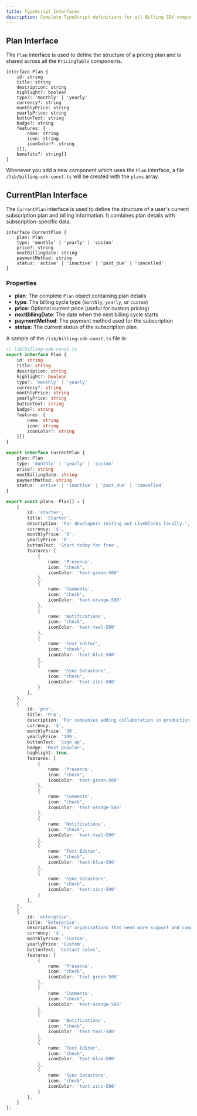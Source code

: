 ```yaml
---
title: TypeScript Interfaces
description: Complete TypeScript definitions for all Billing SDK components and data structures
---
```


## Plan Interface

The `Plan` interface is used to define the structure of a pricing plan and is shared across all the `PricingTable` components.

```tsx
interface Plan {
    id: string
    title: string
    description: string
    highlight?: boolean
    type?: 'monthly' | 'yearly'
    currency?: string
    monthlyPrice: string
    yearlyPrice: string
    buttonText: string
    badge?: string
    features: {
        name: string
        icon: string
        iconColor?: string
    }[],
    benefits?: string[]
}
```

Whenever you add a new component which uses the `Plan` interface, a file `/lib/billing-sdk-const.ts` will be created with the `plans` array.

## CurrentPlan Interface

The `CurrentPlan` interface is used to define the structure of a user's current subscription plan and billing information. It combines plan details with subscription-specific data.

```tsx
interface CurrentPlan {
    plan: Plan
    type: 'monthly' | 'yearly' | 'custom'
    price?: string
    nextBillingDate: string
    paymentMethod: string
    status: 'active' | 'inactive' | 'past_due' | 'cancelled'
}
```

### Properties

- **plan**: The complete `Plan` object containing plan details
- **type**: The billing cycle type (`monthly`, `yearly`, or `custom`)
- **price**: Optional current price (useful for custom pricing)
- **nextBillingDate**: The date when the next billing cycle starts
- **paymentMethod**: The payment method used for the subscription
- **status**: The current status of the subscription plan

A sample of the `/lib/billing-sdk-const.ts` file is:

```ts
// lib/billing-sdk-const.ts
export interface Plan {
    id: string
    title: string
    description: string
    highlight?: boolean
    type?: 'monthly' | 'yearly'
    currency?: string
    monthlyPrice: string
    yearlyPrice: string
    buttonText: string
    badge?: string
    features: {
        name: string
        icon: string
        iconColor?: string
    }[]
}

export interface CurrentPlan {
    plan: Plan
    type: 'monthly' | 'yearly' | 'custom'
    price?: string
    nextBillingDate: string
    paymentMethod: string
    status: 'active' | 'inactive' | 'past_due' | 'cancelled'
}

export const plans: Plan[] = [
    {
        id: 'starter',
        title: 'Starter',
        description: 'For developers testing out Liveblocks locally.',
        currency: '$',
        monthlyPrice: '0',
        yearlyPrice: '0',
        buttonText: 'Start today for free',
        features: [
            {
                name: 'Presence',
                icon: "check",
                iconColor: 'text-green-500'
            },
            {
                name: 'Comments',
                icon: "check",
                iconColor: 'text-orange-500'
            },
            {
                name: 'Notifications',
                icon: "check",
                iconColor: 'text-teal-500'
            },
            {
                name: 'Text Editor',
                icon: "check",
                iconColor: 'text-blue-500'
            },
            {
                name: 'Sync Datastore',
                icon: "check",
                iconColor: 'text-zinc-500'
            }
        ],
    },
    {
        id: 'pro',
        title: 'Pro',
        description: 'For companies adding collaboration in production.',
        currency: '$',
        monthlyPrice: '20',
        yearlyPrice: '199',
        buttonText: 'Sign up',
        badge: 'Most popular',
        highlight: true,
        features: [
            {
                name: 'Presence',
                icon: "check",
                iconColor: 'text-green-500'
            },
            {
                name: 'Comments',
                icon: "check",
                iconColor: 'text-orange-500'
            },
            {
                name: 'Notifications',
                icon: "check",
                iconColor: 'text-teal-500'
            },
            {
                name: 'Text Editor',
                icon: "check",
                iconColor: 'text-blue-500'
            },
            {
                name: 'Sync Datastore',
                icon: "check",
                iconColor: 'text-zinc-500'
            }
        ],
    },
    {
        id: 'enterprise',
        title: 'Enterprise',
        description: 'For organizations that need more support and compliance features.',
        currency: '$',
        monthlyPrice: 'Custom',
        yearlyPrice: 'Custom',
        buttonText: 'Contact sales',
        features: [
            {
                name: 'Presence',
                icon: "check",
                iconColor: 'text-green-500'
            },
            {
                name: 'Comments',
                icon: "check",
                iconColor: 'text-orange-500'
            },
            {
                name: 'Notifications',
                icon: "check",
                iconColor: 'text-teal-500'
            },
            {
                name: 'Text Editor',
                icon: "check",
                iconColor: 'text-blue-500'
            },
            {
                name: 'Sync Datastore',
                icon: "check",
                iconColor: 'text-zinc-500'
            }
        ],
    }
];
```